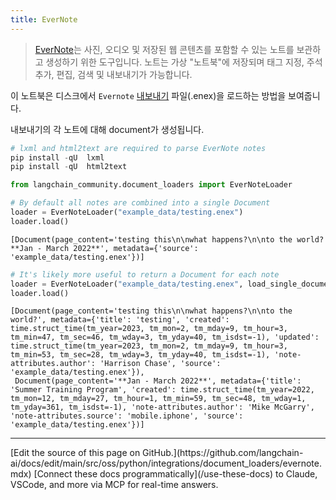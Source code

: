 ```yaml
---
title: EverNote
---
```


>[EverNote](https://evernote.com/)는 사진, 오디오 및 저장된 웹 콘텐츠를 포함할 수 있는 노트를 보관하고 생성하기 위한 도구입니다. 노트는 가상 "노트북"에 저장되며 태그 지정, 주석 추가, 편집, 검색 및 내보내기가 가능합니다.

이 노트북은 디스크에서 `Evernote` [내보내기](https://help.evernote.com/hc/en-us/articles/209005557-Export-notes-and-notebooks-as-ENEX-or-HTML) 파일(.enex)을 로드하는 방법을 보여줍니다.

내보내기의 각 노트에 대해 document가 생성됩니다.

```python
# lxml and html2text are required to parse EverNote notes
pip install -qU  lxml
pip install -qU  html2text
```

```python
from langchain_community.document_loaders import EverNoteLoader

# By default all notes are combined into a single Document
loader = EverNoteLoader("example_data/testing.enex")
loader.load()
```

```output
[Document(page_content='testing this\n\nwhat happens?\n\nto the world?**Jan - March 2022**', metadata={'source': 'example_data/testing.enex'})]
```

```python
# It's likely more useful to return a Document for each note
loader = EverNoteLoader("example_data/testing.enex", load_single_document=False)
loader.load()
```

```output
[Document(page_content='testing this\n\nwhat happens?\n\nto the world?', metadata={'title': 'testing', 'created': time.struct_time(tm_year=2023, tm_mon=2, tm_mday=9, tm_hour=3, tm_min=47, tm_sec=46, tm_wday=3, tm_yday=40, tm_isdst=-1), 'updated': time.struct_time(tm_year=2023, tm_mon=2, tm_mday=9, tm_hour=3, tm_min=53, tm_sec=28, tm_wday=3, tm_yday=40, tm_isdst=-1), 'note-attributes.author': 'Harrison Chase', 'source': 'example_data/testing.enex'}),
 Document(page_content='**Jan - March 2022**', metadata={'title': 'Summer Training Program', 'created': time.struct_time(tm_year=2022, tm_mon=12, tm_mday=27, tm_hour=1, tm_min=59, tm_sec=48, tm_wday=1, tm_yday=361, tm_isdst=-1), 'note-attributes.author': 'Mike McGarry', 'note-attributes.source': 'mobile.iphone', 'source': 'example_data/testing.enex'})]
```

---

<Callout icon="pen-to-square" iconType="regular">
    [Edit the source of this page on GitHub.](https://github.com/langchain-ai/docs/edit/main/src/oss/python/integrations/document_loaders/evernote.mdx)
</Callout>
<Tip icon="terminal" iconType="regular">
    [Connect these docs programmatically](/use-these-docs) to Claude, VSCode, and more via MCP for    real-time answers.
</Tip>
